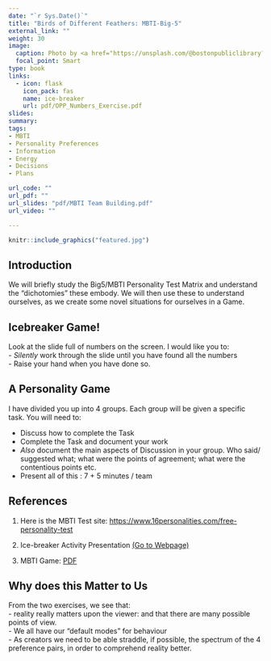 ```yaml
---
date: "`r Sys.Date()`"
title: "Birds of Different Feathers: MBTI-Big-5"
external_link: ""
weight: 30
image:
  caption: Photo by <a href="https://unsplash.com/@bostonpubliclibrary?utm_source=unsplash&utm_medium=referral&utm_content=creditCopyText">Boston Public Library</a> on <a href="https://unsplash.com/s/photos/bird-species?utm_source=unsplash&utm_medium=referral&utm_content=creditCopyText">Unsplash</a>
  focal_point: Smart
type: book
links:
  - icon: flask
    icon_pack: fas
    name: ice-breaker
    url: pdf/OPP_Numbers_Exercise.pdf
slides: 
summary: 
tags:
- MBTI
- Personality Preferences
- Information
- Energy
- Decisions
- Plans

url_code: ""
url_pdf: ""
url_slides: "pdf/MBTI Team Building.pdf"
url_video: ""

---
```


```r
knitr::include_graphics("featured.jpg")
```


## Introduction

We will briefly study the Big5/MBTI Personality Test Matrix and understand the "dichotomies" these embody. We will then use these to understand ourselves, as we create some novel situations for ourselves in a Game.

## Icebreaker Game!

Look at the slide full of numbers on the screen. I would like you to:  
- *Silently* work through the slide until you have found all the numbers  
- Raise your hand when you have done so. 


## A Personality Game

I have divided you up into 4 groups. Each group will be given a specific task. You will need to:  

- Discuss how to complete the Task  
- Complete the Task and document your work  
- *Also* document the main aspects of Discussion in your group. Who said/ suggested what; what were the points of agreement; what were the contentious points etc.   
- Present all of this : 7 + 5 minutes / team  


## References

1. Here is the MBTI Test site: <https://www.16personalities.com/free-personality-test>

2. Ice-breaker Activity Presentation [(Go to Webpage)](https://slidetodoc.com/numbers-icebreaker-this-is-one-of-many-free/)

3. MBTI Game: [PDF](/pdf/MBTI Activities.pdf)

## Why does this Matter to Us

From the two exercises, we see that:  
- reality really matters upon the viewer: and that there are many possible points of view.  
- We all have our "default modes" for behaviour  
- As creators we need to be able straddle, if possible, the spectrum of the 4 preference pairs, in order to comprehend reality better. 
